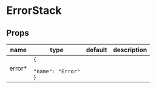
# ErrorStack

## Props

|name|type|default|description|
|----|----|-------|-----------|
|error&#42;|<code>&#123;<br/><span className="default-prop-spacer"></span><span className="default-prop-spacer"></span><span className="default-prop-spacer"></span> "name": "Error"<br />&#125;</code>|||



